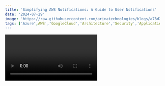 ```yaml
---
title: 'Simplifying AWS Notifications: A Guide to User Notifications'
date: '2024-07-29'
image: 'https://raw.githubusercontent.com/arinatechnologies/blogs/a73d2644737595371d5c554a3e9437e9b6b640cf/images/usernotifications.webp'
tags: ['Azure',AWS','GoogleCloud','Architecture','Security','Application/Data','Cost Optimization']
---
```

<Video id="mxGH7Qo_-4g" title="Simplifying AWS Notifications: A Guide to User Notifications"/>
# Simplifying AWS Notifications: A Guide to User Notifications

## Introduction

In cloud operations, timely notifications are crucial. Whether dealing with a security incident from AWS GuardDuty, a backup failure, or any other significant event, having a streamlined process to receive and act upon alerts is essential. Traditionally, AWS users set up notifications through complex patterns involving AWS CloudTrail, EventBridge, and Lambda. However, AWS has recently introduced a new service designed to simplify this process significantly: *AWS User Notifications*.

In this blog, we'll walk through the benefits of this new service and how it streamlines the notification setup process compared to the traditional methods.

## The Traditional Notification Setup

Historically, setting up notifications involved several AWS services:

1. *CloudTrail* : Events captured by CloudTrail.
2. *EventBridge* : Rules in EventBridge to capture and process these events.
3. *Lambda* : Lambda functions to parse events and send formatted notifications.
4. *SNS* : For sending out emails or SMS notifications.

For instance, if AWS GuardDuty detected a potential security incident, you’d need to:

- Create a rule in EventBridge to catch GuardDuty findings.
- Write Lambda functions to process these events.
- Use SNS to send notifications, often requiring custom formatting in Lambda.

While effective, this setup can be complex and involves considerable manual configuration and coding.

## The New AWS User Notifications Service

AWS has introduced a more straightforward approach with the *AWS User Notifications* service. This new service allows you to set up notifications with minimal configuration, bypassing the need for complex EventBridge rules and Lambda functions.

### Setting Up Notifications with AWS User Notifications

Here's a step-by-step guide on how to set up notifications using the new service:

1. *Access AWS User Notifications*

   - Go to the AWS Management Console and search for "User Notifications."
   - Open the User Notifications configuration page.
   
![search](https://github.com/user-attachments/assets/406aee74-9946-4fc1-a362-7a10354e321f)

2. *Create a New Notification Configuration*

   - Click “Create Notification Configuration.”
   - Provide a name for the notification, such as "GuardDuty Notification."
   - Optionally, add a description.

![Screenshot (19)](https://github.com/user-attachments/assets/b58f4a9c-b28a-48df-a7da-7e4b984b154f)

3. *Choose the Notification Source*

   - Select the source of your notification. For example, choose "CloudWatch" for monitoring AWS CloudWatch events.
   - Specify the type of events you want to receive notifications for, such as "GuardDuty findings."


4. *Configure Notification Details*

   - Choose the AWS region you want to monitor, such as "Virginia."
   - Set up advanced filters if needed. This helps narrow down the events you want to capture, like focusing only on critical findings.
   - Decide on the aggregation period (e.g., 5 minutes, 12 hours) if you want to aggregate notifications.

![region](https://github.com/user-attachments/assets/8a15dffe-b669-4ced-a43e-fbc959ec075a)

5. *Specify Notification Recipients*

   - Enter the email addresses or other notification channels where alerts should be sent. You can use AWS's built-in options or integrate with chat channels.

![email](https://github.com/user-attachments/assets/bcbe4f43-6555-4d38-8489-49ad757395c8)

6. *Review and Create*

   - Review your configuration.
   - Click "Create Notification Configuration" to finalize.

![create](https://github.com/user-attachments/assets/dcab9fc5-2dc0-4f3b-bafd-1e9bbff1d290)


## Comparing AWS User Notifications with Traditional Methods

*Simplicity* : User Notifications significantly reduce complexity by eliminating the need for multiple services like EventBridge and Lambda for basic notification setups. You configure everything in a single interface with minimal coding.

*Customization* : While traditional setups offer extensive customization through Lambda functions, User Notifications provide a more user-friendly approach with options for advanced filters and predefined notification formats.

*Speed* : The new service allows for quicker setup and deployment of notifications, making it easier to address urgent issues promptly without extensive configuration.

## Use Cases

*GuardDuty Alerts* : Set up notifications for any security findings immediately, ensuring you can respond to potential threats without delay.

*AWS Config* : Receive alerts for configuration changes, focusing on non-compliant changes to avoid information overload.

*Backup Failures* : Get notifications for failed backup jobs to ensure data protection measures are always active.

*Health Checks* : Monitor AWS service health events to stay informed about the operational status of your AWS environment.

## Conclusion

AWS User Notifications is a game-changer for simplifying the notification setup process. It reduces the complexity involved in configuring notifications and allows you to focus on addressing issues rather than managing notification infrastructure. By leveraging this new service, you can ensure that critical alerts are delivered promptly and efficiently.

For detailed guides and additional information, check out the AWS documentation and stay updated with the latest AWS features.

Feel free to reach out with any questions or comments, and don't forget to subscribe for more updates!

# Other Blogs
[Read about AWS account migration] (https://www.arinatechnologies.com/posts/awsaccountmigration)<br/>
[Read about the cloud cost comparison between AWS, Google and Azure] (https://www.arinatechnologies.com/posts/cloudcostcomparison)<br/>
[Read about AWS SES and monitoring] (https://www.arinatechnologies.com/posts/AWS%20SES)<br/>


